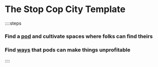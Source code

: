 # The Stop Cop City Template

::::steps

### Find a [pod](/pods) and cultivate spaces where folks can find theirs

### Find [ways](https://www.scclinks.com/reportbacks) that pods can make things unprofitable

::::
